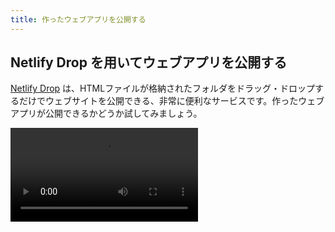 ```yaml
---
title: 作ったウェブアプリを公開する
---
```



## Netlify Drop を用いてウェブアプリを公開する

[Netlify Drop](https://app.netlify.com/drop) は、<Term>HTML</Term>ファイルが格納されたフォルダをドラッグ・ドロップするだけでウェブサイトを公開できる、非常に便利なサービスです。作ったウェブアプリが公開できるかどうか試してみましょう。

<video src={deployOnNetlifyDropVideo} controls />

## おわりに

おめでとうございます。あなただけの Web アプリケーションを作成することができました。発行された URL は、インターネットに接続可能なあらゆる場所や端末から利用できます。ぜひ URL を家族や友人に教えて、自慢してみてください。

![ありがとうございました](./undraw_well_done.svg)
